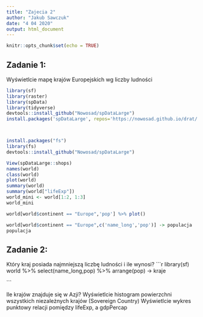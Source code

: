 ---
title: "Zajecia 2"
author: "Jakub Sawczuk"
date: "4 04 2020"
output: html_document
---

```{r setup, include=FALSE}
knitr::opts_chunk$set(echo = TRUE)
```

## Zadanie 1:

Wyświetlcie mapę krajów Europejskich  wg liczby ludności

  ```{r }
library(sf)
library(raster)
library(spData)
library(tidyverse)
devtools::install_github("Nowosad/spDataLarge")
install.packages('spDataLarge', repos='https://nowosad.github.io/drat/', type='source')



install.packages("fs")
library(fs)
devtools::install_github("Nowosad/spDataLarge")

View(spDataLarge::shops)
names(world)
class(world)
plot(world)
summary(world)
summary(world["lifeExp"])
world_mini <- world[1:2, 1:3]
world_mini

world[world$continent == "Europe",'pop'] %>% plot()

world[world$continent == "Europe",c('name_long','pop')] -> populacja
populacja

  ```

## Zadanie 2:
Który kraj posiada najmniejszą liczbę ludności i ile wynosi?
  ```{r }
library(sf)
world %>% select(name_long,pop) %>% arrange(pop) -> kraje

  ```


Ile krajów znajduje się w Azji?
Wyświetlcie histogram powierzchni  wszystkich niezależnych krajów (Sovereign Country)
Wyświetlcie wykres punktowy relacji pomiędzy lifeExp, a gdpPercap

